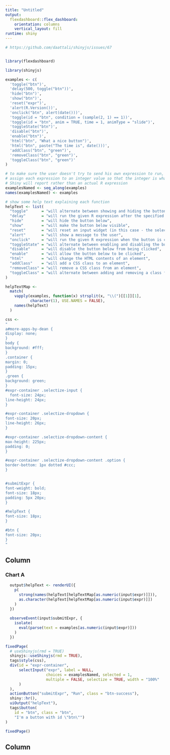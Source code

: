 ```yaml
---
title: "Untitled"
output: 
  flexdashboard::flex_dashboard:
    orientation: columns
    vertical_layout: fill
runtime: shiny    
---
```


```r

# https://github.com/daattali/shinyjs/issues/67


library(flexdashboard)

library(shinyjs)

examples <- c(
  'toggle("btn")',
  'delay(500, toggle("btn"))',
  'hide("btn")',
  'show("btn")',
  'reset("expr")',
  'alert(R.Version())',
  'onclick("btn", alert(date()))',
  'toggle(id = "btn", condition = (sample(2, 1) == 1))',
  'toggle(id = "btn", anim = TRUE, time = 1, animType = "slide")',
  'toggleState("btn")',
  'disable("btn")',
  'enable("btn")',
  'html("btn", "What a nice button")',
  'html("btn", paste("The time is", date()))',
  'addClass("btn", "green")',
  'removeClass("btn", "green")',
  'toggleClass("btn", "green")'
)

# to make sure the user doesn't try to send his own expression to run,
# assign each expression to an integer value so that the integer is what
# Shiny will report rather than an actual R expression
examplesNamed <- seq_along(examples)
names(examplesNamed) <- examples

# show some help text explaining each function
helpText <- list(
  "toggle"      = "will alternate between showing and hiding the button below",
  "delay"       = "will run the given R expression after the specified number of milliseconds has elapsed",
  "hide"        = "will hide the button below",
  "show"        = "will make the button below visible",
  "reset"       = "will reset an input widget (in this case - the select box) to its original value",
  "alert"       = "will show a message to the user",
  "onclick"     = "will run the given R expression when the button is clicked",
  "toggleState" = "will alternate between enabling and disabling the button below",
  "disable"     = "will disable the button below from being clicked",
  "enable"      = "will allow the button below to be clicked",
  "html"        = "will change the HTML contents of an element",
  "addClass"    = "will add a CSS class to an element",
  "removeClass" = "will remove a CSS class from an element",
  "toggleClass" = "will alternate between adding and removing a class from an element"
)

helpTextMap <-
  match(
    vapply(examples, function(x) strsplit(x, "\\(")[[1]][1],
           character(1), USE.NAMES = FALSE),
    names(helpText)
  )

css <- 
"
a#more-apps-by-dean {
display: none;
}
body {
background: #fff;
}
.container {
margin: 0;
padding: 15px;
}
.green {
background: green;
}
#expr-container .selectize-input {
  font-size: 24px;
line-height: 24px;
}

#expr-container .selectize-dropdown {
font-size: 20px;
line-height: 26px;
}

#expr-container .selectize-dropdown-content {
max-height: 225px;
padding: 0;
}

#expr-container .selectize-dropdown-content .option {
border-bottom: 1px dotted #ccc;
}


#submitExpr {
font-weight: bold;
font-size: 18px;
padding: 5px 20px;
}

#helpText {
font-size: 18px;
}

#btn {
font-size: 20px;
}
"
```

## Column {data-width=650}

### Chart A

```r
  output$helpText <- renderUI({
    p(
      strong(names(helpText[helpTextMap[as.numeric(input$expr)]])),
      as.character(helpText[helpTextMap[as.numeric(input$expr)]])
    )
  })
  
  observeEvent(input$submitExpr, {
    isolate(
      eval(parse(text = examples[as.numeric(input$expr)]))
    )
  })
```


```r
fixedPage(
  # useShinyjs(rmd = TRUE)
  shinyjs::useShinyjs(rmd = TRUE),
  tags$style(css),
  div(id = "expr-container",
      selectInput("expr", label = NULL,
                  choices = examplesNamed, selected = 1,
                  multiple = FALSE, selectize = TRUE, width = "100%"
      )
  ),
  actionButton("submitExpr", "Run", class = "btn-success"),
  shiny::hr(),
  uiOutput("helpText"),
  tags$button(
    id = "btn", class = "btn",
    "I'm a button with id \"btn\"")
)

fixedPage()
```

## Column {data-width=350}


